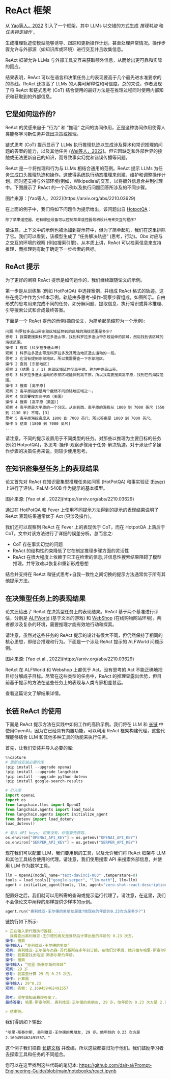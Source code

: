 # ReAct 框架


从 [Yao等人，2022](https://arxiv.org/abs/2210.03629) 引入了一个框架，其中 LLMs 以交错的方式生成 *推理轨迹* 和 *任务特定操作* 。

生成推理轨迹使模型能够诱导、跟踪和更新操作计划，甚至处理异常情况。操作步骤允许与外部源（如知识库或环境）进行交互并且收集信息。

ReAct 框架允许 LLMs 与外部工具交互来获取额外信息，从而给出更可靠和实际的回应。

结果表明，ReAct 可以在语言和决策任务上的表现要高于几个最先进水准要求的的基线。ReAct 还提高了 LLMs 的人类可解释性和可信度。总的来说，作者发现了将 ReAct 和链式思考 (CoT) 结合使用的最好方法是在推理过程同时使用内部知识和获取到的外部信息。

## 它是如何运作的?

ReAct 的灵感来自于 “行为” 和 “推理” 之间的协同作用，正是这种协同作用使得人类能够学习新任务并做出决策或推理。

链式思考 (CoT) 提示显示了 LLMs 执行推理轨迹以生成涉及算术和常识推理的问题的答案的能力，以及其他任务 [(Wei等人，2022)](https://arxiv.org/abs/2201.11903)。但它因缺乏和外部世界的接触或无法更新自己的知识，而导致事实幻觉和错误传播等问题。

ReAct 是一个将推理和行为与 LLMs 相结合通用的范例。ReAct 提示 LLMs 为任务生成口头推理轨迹和操作。这使得系统执行动态推理来创建、维护和调整操作计划，同时还支持与外部环境(例如，Wikipedia)的交互，以将额外信息合并到推理中。下图展示了 ReAct 的一个示例以及执行问题回答所涉及的不同步骤。

<Screenshot src={REACT} alt="REACT" />
图片来源：[Yao等人，2022](https://arxiv.org/abs/2210.03629)

在上面的例子中，我们将如下问题作为提示给出，该问题出自 [HotpotQA](https://hotpotqa.github.io/)：

```
除了苹果遥控器，还有哪些设备可以控制苹果遥控器最初设计用来交互的程序?
```

请注意，上下文中的示例也被添加到提示符中，但为了简单起见，我们在这里排除了它。我们可以看到，该模型生成了 “任务解决轨迹” (思考，行动)。Obs 对应与之交互的环境的观察 (例如搜索引擎)。从本质上讲，ReAct 可以检索信息来支持推理，而推理则有助于确定下一步检索的目标。

## ReAct 提示
为了更好的阐释 ReAct 提示是如何运作的，我们继续跟随论文的示例。

第一步是从训练集 (例如 HotPotQA) 中选择案例，并组成 ReAct 格式的轨迹。这些在提示中作为少样本示例。轨迹由多思考-操作-观察步骤组成，如图所示。自由形式的思考用来完成不同的任务，如分解问题、提取信息、执行常识或算术推理、引导搜索公式和合成最终答案。

下面是一个 ReAct 提示的示例(摘自论文，为简单起见缩短为一个示例):

```
问题 科罗拉多造山带东部区域延伸到的区域的海拔范围是多少?
思考 1 我需要搜索科罗拉多造山带，找到科罗拉多造山带东段延伸的区域，然后找到该区域的海拔范围。
操作 1 搜索 [科罗拉多造山带]
观察 1 科罗拉多造山带是科罗拉多及其周边地区造山运动的一段。
思考 2 它没有提到东部地区。所以我需要查一下东部地区。
操作 2 查找 [东部地区]
观察 2 (结果 1 / 1) 东部区域延伸至高平原，称为中原造山带。
思考 3 科罗拉多造山运动的东部区域延伸到高平原。所以我需要搜索高平原，找到它的海拔范围。
操作 3 搜索 [高平原]
观察 3 高平原指的是两个截然不同的陆地区域之一。
思考 4 我需要搜索高平原（美国）
操作 4 搜索 [高平原（美国）]
观察 4 高平原是大平原的一个分区。从东到西，高平原的海拔从 1800 到 7000 英尺 (550 到 2130 米) 不等。[3]
思考 5 高平原海拔高度从 1800 到 7000 英尺，所以答案是 1800 到 7000 英尺。
操作 5 结束 [1800 到 7000 英尺]
...
```

请注意，不同的提示设置用于不同类型的任务。对那些以推理为主要目标的任务 (例如 HotpotQA)，多思考-操作-观察步骤用于任务-解决轨迹。对于涉及许多操作步骤的决策任务来说，则较少使用思考。

## 在知识密集型任务上的表现结果

论文首先对 ReAct 在知识密集型推理任务如问答 (HotPotQA) 和事实验证 ([Fever](https://fever.ai/resources.html)) 上进行了评估。PaLM-540B 作为提示的基本模型。

<Screenshot src={REACT1} alt="REACT1" />
图片来源: [Yao et al., 2022](https://arxiv.org/abs/2210.03629)

通过在 HotPotQA 和 Fever 上使用不同提示方法得到的提示的表现结果说明了 ReAct 表现结果通常优于 Act (只涉及操作)。

我们还可以观察到 ReAct 在 Fever 上的表现优于 CoT，而在 HotpotQA 上落后于 CoT。文中对该方法进行了详细的误差分析。总而言之:

- CoT 存在事实幻觉的问题
- ReAct 的结构性约束降低了它在制定推理步骤方面的灵活性
- ReAct 在很大程度上依赖于它正在检索的信息;非信息性搜索结果阻碍了模型推理，并导致难以恢复和重新形成思想

结合并支持在 ReAct 和链式思考+自我一致性之间切换的提示方法通常优于所有其他提示方法。

## 在决策型任务上的表现结果

论文还给出了 ReAct 在决策型任务上的表现结果。ReAct 基于两个基准进行评估，分别是 [ALFWorld](https://alfworld.github.io/) (基于文本的游戏) 和 [WebShop](https://webshop-pnlp.github.io/) (在线购物网站环境)。两者都涉及复杂的环境，需要推理才能有效地行动和探索。

请注意，虽然对这些任务的 ReAct 提示的设计有很大不同，但仍然保持了相同的核心思想，即结合推理和行为。下面是一个涉及 ReAct 提示的 ALFWorld 问题示例。

<Screenshot src={REACT2} alt="REACT2" />
图片来源: [Yao et al., 2022](https://arxiv.org/abs/2210.03629)

ReAct 在 ALFWorld 和 Webshop 上都优于 Act。没有思考的 Act 不能正确地把目标分解成子目标。尽管在这些类型的任务中，ReAct 的推理显露出优势，但目前基于提示的方法在这些任务上的表现与人类专家相差甚远。

查看这篇论文了解结果详情。

## 长链 ReAct 的使用

下面是 ReAct 提示方法在实践中如何工作的高阶示例。我们将在 LLM 和 [长链](https://python.langchain.com/en/latest/index.html) 中使用OpenAI，因为它已经具有内置功能，可以利用 ReAct 框架构建代理，这些代理能够结合 LLM 和其他多种工具的功能来执行任务。

首先，让我们安装并导入必要的库:

``` python
%%capture
# 更新或安装必要的库
!pip install --upgrade openai
!pip install --upgrade langchain
!pip install --upgrade python-dotenv
!pip install google-search-results

# 引入库
import openai
import os
from langchain.llms import OpenAI
from langchain.agents import load_tools
from langchain.agents import initialize_agent
from dotenv import load_dotenv
load_dotenv()

# 载入 API keys; 如果没有，你需要先获取。 
os.environ["OPENAI_API_KEY"] = os.getenv("OPENAI_API_KEY")
os.environ["SERPER_API_KEY"] = os.getenv("SERPER_API_KEY")

```

现在我们可以配置 LLM，我们要用到的工具，以及允许我们将 ReAct 框架与 LLM 和其他工具结合使用的代理。请注意，我们使用搜索 API 来搜索外部信息，并使用 LLM 作为数学工具。

``` python
llm = OpenAI(model_name="text-davinci-003" ,temperature=0)
tools = load_tools(["google-serper", "llm-math"], llm=llm)
agent = initialize_agent(tools, llm, agent="zero-shot-react-description", verbose=True)
```

配置好之后，我们就可以用所需的查询或提示运行代理了。请注意，在这里，我们不会像论文中阐释的那样提供少样本的示例。

``` python
agent.run("奥利维亚·王尔德的男朋友是谁?他现在的年龄的0.23次方是多少?")
```

链执行如下所示:

``` yaml
> 正在输入新代理执行器链......
  我得查出奥利维亚·王尔德的男友是谁然后计算出他的年龄的 0.23 次方。
操作: 搜索
操作输入: “奥利维亚·王尔德的男友”
观察: 奥利维亚·王尔德与杰森·苏代基斯在多年前订婚，在他们分手后，她开始与哈里·斯泰尔斯约会 — 参照他们的关系时间线。
思考: 我需要找出哈里·斯泰尔斯的年龄。
操作: 搜索
操作输入: “哈里·斯泰尔斯的年龄”
观察: 29 岁
思考: 我需要计算 29 的 0.23 次方。
操作: 计算器
操作输入: 29^0.23
观察: 答案: 2.169459462491557

思考: 现在我知道最终答案了。
最终答案: 哈里·斯泰尔斯, 奥利维亚·王尔德的男朋友, 29 岁。他年龄的 0.23 次方是 2.169459462491557。

> 结束链。
```

我们得到如下输出:

```
"哈里·斯泰尔斯, 奥利维亚·王尔德的男朋友, 29 岁。他年龄的 0.23 次方是 2.169459462491557。"
```

这个例子我们摘自 [长链文档](https://python.langchain.com/en/latest/modules/agents/getting_started.html) 并改编，所以这些都要归功于他们。我们鼓励学习者去探索工具和任务的不同组合。

您可以在这里找到这些代码的笔记本: https://github.com/dair-ai/Prompt-Engineering-Guide/blob/main/notebooks/react.ipynb
